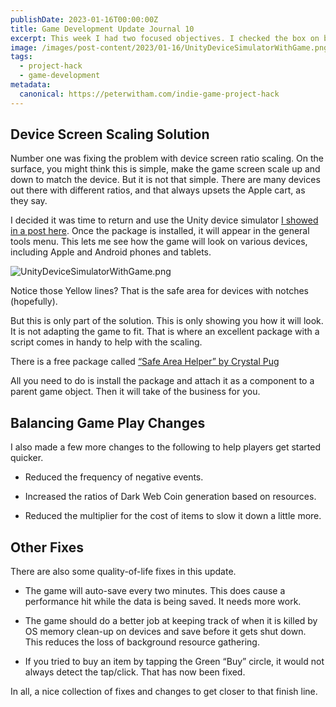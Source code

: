 ```yaml
---
publishDate: 2023-01-16T00:00:00Z
title: Game Development Update Journal 10
excerpt: This week I had two focused objectives. I checked the box on both of them, which is even better.
image: /images/post-content/2023/01-16/UnityDeviceSimulatorWithGame.png
tags:
  - project-hack
  - game-development
metadata:
  canonical: https://peterwitham.com/indie-game-project-hack
---
```


## Device Screen Scaling Solution

Number one was fixing the problem with device screen ratio scaling. On the surface, you might think this is simple, make the game screen scale up and down to match the device. But it is not that simple. There are many devices out there with different ratios, and that always upsets the Apple cart, as they say.

I decided it was time to return and use the Unity device simulator [I showed in a post here](https://peterwitham.com/videos/how-to-install-and-use-the-device-simulator-in-unity/). Once the package is installed, it will appear in the general tools menu. This lets me see how the game will look on various devices, including Apple and Android phones and tablets.

![](/images/post-content/2023/01-16/UnityDeviceSimulatorWithGame.png "UnityDeviceSimulatorWithGame.png")

Notice those Yellow lines? That is the safe area for devices with notches (hopefully).

But this is only part of the solution. This is only showing you how it will look. It is not adapting the game to fit. That is where an excellent package with a script comes in handy to help with the scaling.

There is a free package called [“Safe Area Helper” by Crystal Pug](https://assetstore.unity.com/packages/tools/gui/safe-area-helper-130488?aid=1011lkf3Y)

All you need to do is install the package and attach it as a component to a parent game object. Then it will take of the business for you.

## Balancing Game Play Changes

I also made a few more changes to the following to help players get started quicker.

- Reduced the frequency of negative events.

- Increased the ratios of Dark Web Coin generation based on resources.

- Reduced the multiplier for the cost of items to slow it down a little more.

## Other Fixes

There are also some quality-of-life fixes in this update.

- The game will auto-save every two minutes. This does cause a performance hit while the data is being saved. It needs more work.

- The game should do a better job at keeping track of when it is killed by OS memory clean-up on devices and save before it gets shut down. This reduces the loss of background resource gathering.

- If you tried to buy an item by tapping the Green “Buy” circle, it would not always detect the tap/click. That has now been fixed.

In all, a nice collection of fixes and changes to get closer to that finish line.

